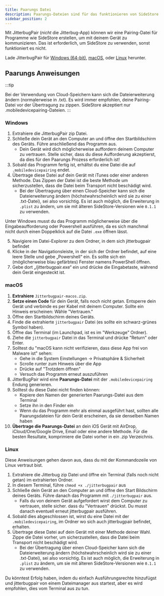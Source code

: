 ```yaml
---
title: Paarungs Datei
description: Paarungs-Dateien sind für das funktionieren von SideStore essentiell.
sidebar_position: 2
---
```


Mit JitterbugPair (*nicht* die Jitterbug-App) können wir eine Pairing-Datei für Programme wie SideStore erstellen, um mit deinem Gerät zu kommunizieren. Das ist erforderlich, um SideStore zu verwenden, sonst funktioniert es nicht.

Lade JitterbugPair für [Windows (64-bit)](https://github.com/osy/Jitterbug/releases/download/v1.3.1/jitterbugpair-win64.zip), [macOS](https://github.com/SideStore/SideStore-Docs/releases/download/need-a-place-to-put-jittterbug/jitterbugpair), oder [Linux](https://github.com/osy/Jitterbug/releases/download/v1.3.1/jitterbugpair-linux.zip) herunter.

## Paarungs Anweisungen

:::tip

Bei der Verwendung von Cloud-Speichern kann sich die Dateierweiterung ändern (normalerweise in .txt). Es wird immer empfohlen, deine Pairing-Datei vor der Übertragung zu zippen. SideStore akzeptiert nur .mobiledevicepairing-Dateien.
:::

### Windows

1. Extrahiere die JitterbugPair zip Datei.
2. Schließe dein Gerät an den Computer an und öffne den Startbildschirm des Geräts. Führe anschließend das Programm aus.
    * Dein Gerät wird dich möglicherweise auffordern deinem Computer zu vertrauen. Stelle sicher, dass du diese Aufforderung akzeptierst, da dies für den Paarungs Prozess erforderlich ist!
3. Sobald das Programm fertig ist, erhältst du eine Datei die auf `.mobiledevicepairing` endet.
4. Übertrage diese Datei auf dein Gerät mit iTunes oder einer anderen Methode. Das Zippen der Datei ist die beste Methode um sicherzustellen, dass die Datei beim Transport nicht beschädigt wird.
    * Bei der Übertragung über einen Cloud-Speicher kann sich die Dateierweiterung ändern (höchstwahrscheinlich wird sie zu einer .txt-Datei), sei also vorsichtig. Es ist auch möglich, die Erweiterung in `.plist` zu ändern, um sie mit älteren SideStore-Versionen wie `0.1.1` zu verwenden.

Unter Windows musst du das Programm möglicherweise über die Eingabeaufforderung oder Powershell ausführen, da es sich manchmal nicht durch einen Doppelklick auf die Datei `.exe` öffnen lässt.

5. Navigiere im Datei-Explorer zu dem Ordner, in dem sich jitterbugpair befindet
6. Klicke in der Navigationsleiste, in der sich der Ordner befindet, auf eine leere Stelle und gebe „Powershell“ ein. Es sollte sich ein (möglicherweise blau gefärbtes) Fenster namens PowerShell öffnen.
7. Gebe dort „/jitterbugpair.exe“ ein und drücke die Eingabetaste, während dein Gerät eingesteckt ist.


### macOS

1. **Extrahiere** `Jitterbugpair-macos.zip`.
2. **Setze einen Code** für dein Gerät, falls noch nicht getan. Entsperre dein Gerät und verbinde es per Kabel mit deinem Computer. Sollte ein Hinweis erscheinen: Wähle "Vertrauen."
3. Öffne den Startbildschirm deines Geräts.
4. Finde die extrahierte `jitterbugpair` Datei (es sollte ein schwarz-grünes Symbol haben).
5. Öffne das Terminal (im Launchpad, ist es im "Werkzeuge" Ordner).
6. Ziehe die `jitterbugpair` Datei in das Terminal und drücke "Return" oder Enter.
7. Solltest du "macOS kann nicht verifizieren, dass diese App frei von Malware ist" sehen:
   - Gehe in die System Einstellungen -> Privatsphäre & Sicherheit
   - Scrolle runter zum Hinweis über die App
   - Drücke auf "Trotzdem öffnen"
   - Versuch das Programm erneut auszuführen
8. JitterBugPair wird eine **Paarungs-Datei** mit der `.mobiledevicepairing` Endung generieren.
9. Solltest du diese Datei nicht finden können:
   - Kopiere den Namen der generierten Paarungs-Datei aus dem Terminal
   - Setze ihn in den Finder ein
   - Wenn du das Programm mehr als einmal ausgeführt hast, sollten alle Paarungsdateien für dein Gerät erscheinen, da sie denselben Namen haben
10. **Übertrage die Paarungs-Datei** an dein iOS Gerät mit AirDrop, iCloud/One/Google Drive, Email oder eine andere Methode. Für die besten Resultate, komprimiere die Datei vorher in ein .zip Verzeichnis.

### Linux

Diese Anweisungen gehen davon aus, dass du mit der Kommandozeile von Linux vertraut bist.

1. Extrahiere die Jitterbug zip Datei und öffne ein Terminal (falls noch nicht getan) im extrahierten Ordner. 
2. In diesem Terminal, führe `chmod +x ./jitterbugpair` aus
3. Schließe dein Gerät an den Computer an und öffne den Start Bildschirm deines Geräts. Führe danach das Programm mit `./jitterbugpair` aus.
    * Falls du von deinem Gerät aufgefordert wirst dem Computer zu vertrauen, stelle sicher. dass du "Vertrauen" drückst. Du musst danach eventuell erneut jitterbugpair ausführen.
4. Sobald dies abgeschlossen ist, wirst du eine Datei mit der `.mobiledevicepairing`, im Ordner wo sich auch jitterbugpair befindet, erhalten.
5. Übertrage diese Datei auf dein Gerät mit einer Methode deiner Wahl. Zippe die Datei vorher, um sicherzustellen, dass die Datei beim Transport nicht beschädigt wird.
    * Bei der Übertragung über einen Cloud-Speicher kann sich die Dateierweiterung ändern (höchstwahrscheinlich wird sie zu einer .txt-Datei), sei also vorsichtig. Es ist auch möglich, die Erweiterung in `.plist` zu ändern, um sie mit älteren SideStore-Versionen wie `0.1.1` zu verwenden.

Du könntest Erfolg haben, indem du einfach Ausführungsrechte hinzufügst und jitterbugpair von einem Dateimanager aus startest, aber es wird empfohlen, dies vom Terminal aus zu tun.

